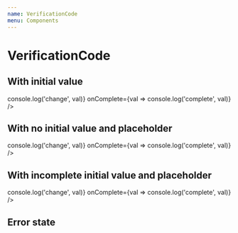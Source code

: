 ```yaml
---
name: VerificationCode
menu: Components
---
```



# VerificationCode

## With initial value

<Playground>
  <VerificationCode
    initialValue="1337"
    inputId="verification-code-input"
    onChange={val => console.log('change', val)}
    onComplete={val => console.log('complete', val)}
  />
</Playground>

## With no initial value and placeholder

<Playground>
  <VerificationCode
    placeholder="0000"
    inputId="verification-code-input-no-value"
    onChange={val => console.log('change', val)}
    onComplete={val => console.log('complete', val)}
  />
</Playground>

## With incomplete initial value and placeholder

<Playground>
  <VerificationCode
    fields={6}
    initialValue="13"
    placeholder="0037"
    inputId="verification-code-input-incomplete"
    onChange={val => console.log('change', val)}
    onComplete={val => console.log('complete', val)}
  />
</Playground>

## Error state

<Playground>
  <VerificationCode initialValue="13" error />
</Playground>
